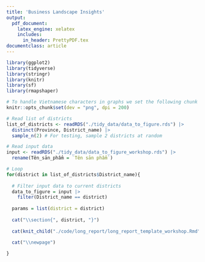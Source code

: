 ```yaml
---
title: 'Business Landscape Insights'
output:
  pdf_document:
    latex_engine: xelatex
    includes:
      in_header: PrettyPDF.tex
documentclass: article
---
```

<!-- sets fontsize -->
\fontsize{12pt}{14pt}\selectfont

```r
library(ggplot2)
library(tidyverse)
library(stringr)
library(knitr)
library(sf)
library(rmapshaper)

# To handle Vietnamese characters in graphs we set the following chunk options.
knitr::opts_chunk$set(dev = "png", dpi = 200)

# Read list of districts
list_of_districts <- readRDS("./tidy_data/data_to_figure.rds") |> 
  distinct(Province, District_name) |> 
  sample_n(2) # For testing, sample 2 districts at random
```


```r

# Read input data
input <- readRDS("./tidy_data/data_to_figure_workshop.rds") |> 
  rename(Tên_sản_phẩm = `Tên sản phẩm`)

# Loop
for(district in list_of_districts$District_name){
  
  # Filter input data to current districts 
  data_to_figure = input |> 
    filter(District_name == district)
  
  params = list(district = district)
  
  cat("\\section{", district, "}")
  
  cat(knit_child("./code/long_report/long_report_template_workshop.Rmd", quiet = TRUE))
  
  cat("\\newpage")

}
```
